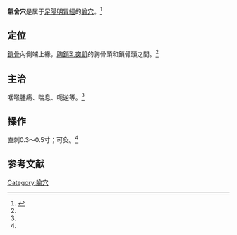 {{medical}}
{{Infobox acupoint
|name = 氣舍穴
|image = 
|imagesize = 
|caption =
|simplified = 气舍
|traditional = 氣舍
|code = ST11
|pinyin = Qìshè
|meridian = 足陽明胃經
|location = [[鎖骨|鎖骨]]內側端上緣
|treat = 咽喉腫痛、喘息、呃逆等
|processing = 直刺0.3～0.5寸；可灸
|footnotes = 
}}
'''氣舍穴'''是属于[[足陽明胃經|足陽明胃經]]的[[腧穴|腧穴]]。<ref name="针灸学">{{Cite book |title=针灸学 |url=https://archive.org/details/zhenjiuxue0000unse |author=孙国杰 主编 |publisher=[[上海科学技术出版社|上海科学技术出版社]] |year=1997 |pages= |isbn=7-5323-4102-X}}</ref>

==定位==
[[鎖骨|鎖骨]]內側端上緣，[[胸鎖乳突肌|胸鎖乳突肌]]的胸骨頭和鎖骨頭之間。<ref name="针灸学"/>

==主治==
咽喉腫痛、喘息、呃逆等。<ref name="针灸学"/>

==操作==
直刺0.3～0.5寸；可灸。<ref name="针灸学"/>

==参考文献==
{{reflist}}

{{经络}}
{{足陽明胃經}}

{{DEFAULTSORT:Q}}
[[Category:腧穴|Category:腧穴]]